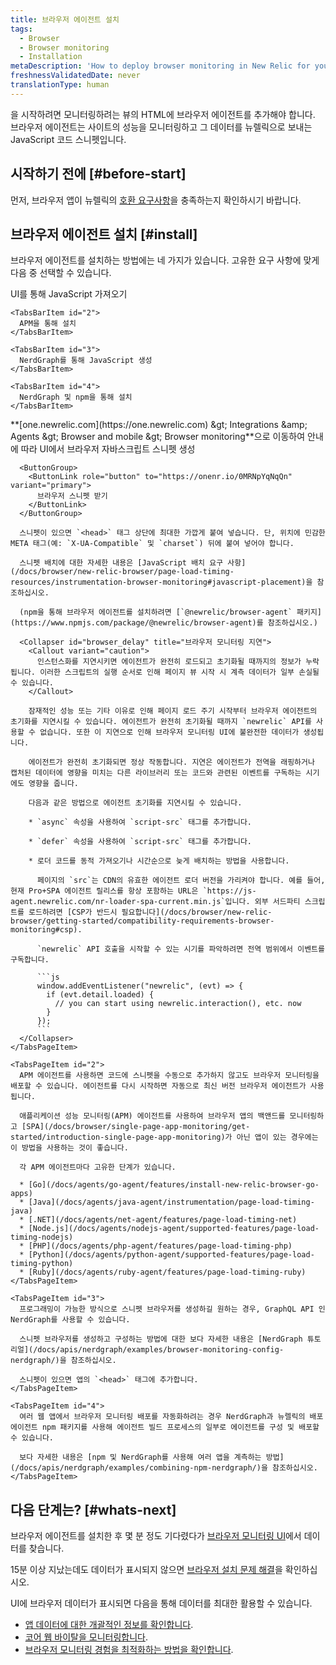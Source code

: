 ```yaml
---
title: 브라우저 에이전트 설치
tags:
  - Browser
  - Browser monitoring
  - Installation
metaDescription: 'How to deploy browser monitoring in New Relic for your apps, including UI, copy/paste, and API options.'
freshnessValidatedDate: never
translationType: human
---
```


<InlinePopover type="browser" />을 시작하려면 모니터링하려는 뷰의 HTML에 브라우저 에이전트를 추가해야 합니다. 브라우저 에이전트는 사이트의 성능을 모니터링하고 그 데이터를 뉴렐릭으로 보내는 JavaScript 코드 스니펫입니다.

## 시작하기 전에 [#before-start]

먼저, 브라우저 앱이 뉴렐릭의 [호환 요구사항](/docs/browser/new-relic-browser/getting-started/compatibility-requirements-browser-monitoring)을 충족하는지 확인하시기 바랍니다.

## 브라우저 에이전트 설치 [#install]

브라우저 에이전트를 설치하는 방법에는 네 가지가 있습니다. 고유한 요구 사항에 맞게 다음 중 선택할 수 있습니다.

<Tabs>
  <TabsBar>
    <TabsBarItem id="1">
      UI를 통해 JavaScript 가져오기
    </TabsBarItem>

    <TabsBarItem id="2">
      APM을 통해 설치
    </TabsBarItem>

    <TabsBarItem id="3">
      NerdGraph를 통해 JavaScript 생성
    </TabsBarItem>

    <TabsBarItem id="4">
      NerdGraph 및 npm을 통해 설치
    </TabsBarItem>
  </TabsBar>

  <TabsPages>
    <TabsPageItem id="1">
      <DNT>**[one.newrelic.com](https://one.newrelic.com) &amp;gt; Integrations &amp;amp; Agents &amp;gt; Browser and mobile &amp;gt; Browser monitoring**</DNT>으로 이동하여 안내에 따라 UI에서 브라우저 자바스크립트 스니펫 생성

      <ButtonGroup>
        <ButtonLink role="button" to="https://onenr.io/0MRNpYqNqQn" variant="primary">
          브라우저 스니펫 받기
        </ButtonLink>
      </ButtonGroup>

      스니펫이 있으면 `<head>` 태그 상단에 최대한 가깝게 붙여 넣습니다. 단, 위치에 민감한 META 태그(예: `X-UA-Compatible` 및 `charset`) 뒤에 붙여 넣어야 합니다.

      스니펫 배치에 대한 자세한 내용은 [JavaScript 배치 요구 사항](/docs/browser/new-relic-browser/page-load-timing-resources/instrumentation-browser-monitoring#javascript-placement)을 참조하십시오.

      (npm을 통해 브라우저 에이전트를 설치하려면 [`@newrelic/browser-agent` 패키지](https://www.npmjs.com/package/@newrelic/browser-agent)를 참조하십시오.)

      <Collapser id="browser_delay" title="브라우저 모니터링 지연">
        <Callout variant="caution">
          인스턴스화를 지연시키면 에이전트가 완전히 로드되고 초기화될 때까지의 정보가 누락됩니다. 이러한 스크립트의 실행 순서로 인해 페이지 뷰 시작 시 계측 데이터가 일부 손실될 수 있습니다.
        </Callout>

        잠재적인 성능 또는 기타 이유로 인해 페이지 로드 주기 시작부터 브라우저 에이전트의 초기화를 지연시킬 수 있습니다. 에이전트가 완전히 초기화될 때까지 `newrelic` API를 사용할 수 없습니다. 또한 이 지연으로 인해 브라우저 모니터링 UI에 불완전한 데이터가 생성됩니다.

        에이전트가 완전히 초기화되면 정상 작동합니다. 지연은 에이전트가 전역을 래핑하거나 캡처된 데이터에 영향을 미치는 다른 라이브러리 또는 코드와 관련된 이벤트를 구독하는 시기에도 영향을 줍니다.

        다음과 같은 방법으로 에이전트 초기화를 지연시킬 수 있습니다.

        * `async` 속성을 사용하여 `script-src` 태그를 추가합니다.

        * `defer` 속성을 사용하여 `script-src` 태그를 추가합니다.

        * 로더 코드를 동적 가져오기나 시간순으로 늦게 배치하는 방법을 사용합니다.

          페이지의 `src`는 CDN의 유효한 에이전트 로더 버전을 가리켜야 합니다. 예를 들어, 현재 Pro+SPA 에이전트 릴리스를 항상 포함하는 URL은 `https://js-agent.newrelic.com/nr-loader-spa-current.min.js`입니다. 외부 서드파티 스크립트를 로드하려면 [CSP가 반드시 필요합니다](/docs/browser/new-relic-browser/getting-started/compatibility-requirements-browser-monitoring#csp).

          `newrelic` API 호출을 시작할 수 있는 시기를 파악하려면 전역 범위에서 이벤트를 구독합니다.

          ```js
          window.addEventListener("newrelic", (evt) => {
            if (evt.detail.loaded) {
              // you can start using newrelic.interaction(), etc. now
            }
          });
          ```
      </Collapser>
    </TabsPageItem>

    <TabsPageItem id="2">
      APM 에이전트를 사용하면 코드에 스니펫을 수동으로 추가하지 않고도 브라우저 모니터링을 배포할 수 있습니다. 에이전트를 다시 시작하면 자동으로 최신 버전 브라우저 에이전트가 사용됩니다.

      애플리케이션 성능 모니터링(APM) 에이전트를 사용하여 브라우저 앱의 백앤드를 모니터링하고 [SPA](/docs/browser/single-page-app-monitoring/get-started/introduction-single-page-app-monitoring)가 아닌 앱이 있는 경우에는 이 방법을 사용하는 것이 좋습니다.

      각 APM 에이전트마다 고유한 단계가 있습니다.

      * [Go](/docs/agents/go-agent/features/install-new-relic-browser-go-apps)
      * [Java](/docs/agents/java-agent/instrumentation/page-load-timing-java)
      * [.NET](/docs/agents/net-agent/features/page-load-timing-net)
      * [Node.js](/docs/agents/nodejs-agent/supported-features/page-load-timing-nodejs)
      * [PHP](/docs/agents/php-agent/features/page-load-timing-php)
      * [Python](/docs/agents/python-agent/supported-features/page-load-timing-python)
      * [Ruby](/docs/agents/ruby-agent/features/page-load-timing-ruby)
    </TabsPageItem>

    <TabsPageItem id="3">
      프로그래밍이 가능한 방식으로 스니펫 브라우저를 생성하길 원하는 경우, GraphQL API 인 NerdGraph를 사용할 수 있습니다.

      스니펫 브라우저를 생성하고 구성하는 방법에 대한 보다 자세한 내용은 [NerdGraph 튜토리얼](/docs/apis/nerdgraph/examples/browser-monitoring-config-nerdgraph/)을 참조하십시오.

      스니펫이 있으면 앱의 `<head>` 태그에 추가합니다.
    </TabsPageItem>

    <TabsPageItem id="4">
      여러 웹 앱에서 브라우저 모니터링 배포를 자동화하려는 경우 NerdGraph과 뉴렐릭의 배포 에이전트 npm 패키지를 사용해 에이전트 빌드 프로세스의 일부로 에이전트를 구성 및 배포할 수 있습니다.

      보다 자세한 내용은 [npm 및 NerdGraph를 사용해 여러 앱을 계측하는 방법](/docs/apis/nerdgraph/examples/combining-npm-nerdgraph/)을 참조하십시오.
    </TabsPageItem>
  </TabsPages>
</Tabs>

## 다음 단계는? [#whats-next]

브라우저 에이전트를 설치한 후 몇 분 정도 기다렸다가 [브라우저 모니터링 UI](https://one.newrelic.com/nr1-core?filters=%28domain%3D%27BROWSER%27%20AND%20type%3D%27APPLICATION%27%29&state=1f7bae2d-dd3a-0027-3079-b60bcd19ded9&_gl=1*15f78ub*_ga*MTE0MTA2MTA5MS4xNzE4OTI0MDkw*_ga_R5EF3MCG7B*MTcyMTMxMzk2MC41Ny4xLjE3MjEzMTg2MzcuNDcuMS4xMDYwNTI3Njcw)에서 데이터를 찾습니다.

15분 이상 지났는데도 데이터가 표시되지 않으면 [브라우저 설치 문제 해결](/docs/browser/browser-monitoring/troubleshooting/troubleshoot-your-browser-monitoring-installation/)을 확인하십시오.

UI에 브라우저 데이터가 표시되면 다음을 통해 데이터를 최대한 활용할 수 있습니다.

* [앱 데이터에 대한 개괄적인 정보를 확인합니다](/docs/browser/browser-monitoring/getting-started/browser-summary-page).
* [코어 웹 바이탈을 모니터링합니다](/docs/journey-performance/guide-to-monitoring-core-web-vitals).
* [브라우저 모니터링 경험을 최적화하는 방법을 확인합니다](/docs/new-relic-solutions/best-practices-guides/full-stack-observability/browser-monitoring-best-practices-guide).

<InstallFeedback />